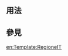 <noinclude>{{template doc page viewed directly}}</noinclude>
{{High-use|6860}}
<!-- 在本行下編輯模板說明 -->

== 用法 ==

== 參見 ==

<includeonly>
<!-- 本行下加入模板的分類 -->

<!-- 本行下加入模板的跨語言鏈接 -->
[[en:Template:RegioneIT]]
</includeonly>